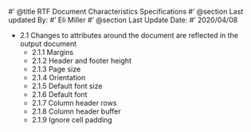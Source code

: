 #' @title RTF Document Characteristics Specifications
#' @section Last updated By:
#' Eli Miller
#' @section Last Update Date:
#' 2020/04/08

+ 2.1 Changes to attributes around the document are reflected in the output document
  + 2.1.1 Margins
  + 2.1.2 Header and footer height
  + 2.1.3 Page size
  + 2.1.4 Orientation
  + 2.1.5 Default font size
  + 2.1.6 Default font
  + 2.1.7 Column header rows
  + 2.1.8 Column header buffer
  + 2.1.9 Ignore cell padding

